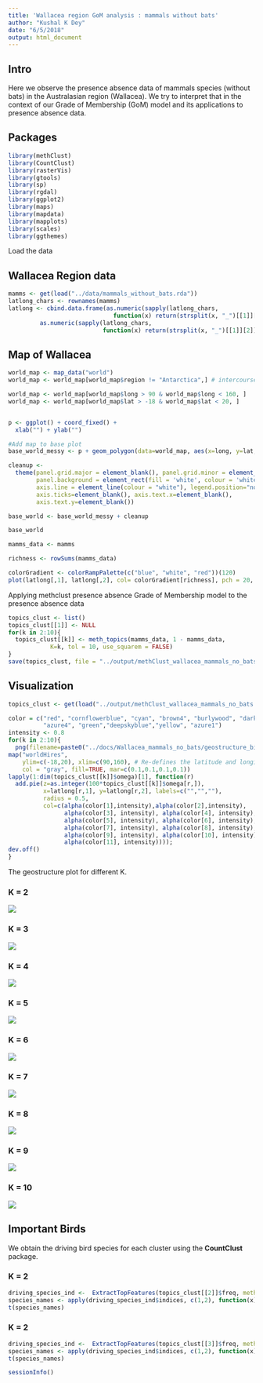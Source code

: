 ```yaml
---
title: 'Wallacea region GoM analysis : mammals without bats'
author: "Kushal K Dey"
date: "6/5/2018"
output: html_document
---
```


## Intro

Here we observe the presence absence data of mammals species (without bats) in the Australasian region (Wallacea).  We try to interpret that in the context of our Grade of Membership (GoM) model and its applications to presence absence data.

## Packages

```r
library(methClust)
library(CountClust)
library(rasterVis)
library(gtools)
library(sp)
library(rgdal)
library(ggplot2)
library(maps)
library(mapdata)
library(mapplots)
library(scales)
library(ggthemes)
```

Load the data

## Wallacea Region data

```r
mamms <- get(load("../data/mammals_without_bats.rda"))
latlong_chars <- rownames(mamms)
latlong <- cbind.data.frame(as.numeric(sapply(latlong_chars, 
                              function(x) return(strsplit(x, "_")[[1]][1]))),
         as.numeric(sapply(latlong_chars, 
                           function(x) return(strsplit(x, "_")[[1]][2]))))
```

## Map of Wallacea 

```r
world_map <- map_data("world")
world_map <- world_map[world_map$region != "Antarctica",] # intercourse antarctica

world_map <- world_map[world_map$long > 90 & world_map$long < 160, ]
world_map <- world_map[world_map$lat > -18 & world_map$lat < 20, ]


p <- ggplot() + coord_fixed() +
  xlab("") + ylab("")

#Add map to base plot
base_world_messy <- p + geom_polygon(data=world_map, aes(x=long, y=lat, group=group), colour="light green", fill="light green")

cleanup <- 
  theme(panel.grid.major = element_blank(), panel.grid.minor = element_blank(), 
        panel.background = element_rect(fill = 'white', colour = 'white'), 
        axis.line = element_line(colour = "white"), legend.position="none",
        axis.ticks=element_blank(), axis.text.x=element_blank(),
        axis.text.y=element_blank())

base_world <- base_world_messy + cleanup

base_world

```

```r
mamms_data <- mamms
```

```r
richness <- rowSums(mamms_data)
```

```r
colorGradient <- colorRampPalette(c("blue", "white", "red"))(120)
plot(latlong[,1], latlong[,2], col= colorGradient[richness], pch = 20, cex = 1)
```

Applying methclust presence absence Grade of Membership model to the presence absence data

```r
topics_clust <- list()
topics_clust[[1]] <- NULL
for(k in 2:10){
  topics_clust[[k]] <- meth_topics(mamms_data, 1 - mamms_data, 
            K=k, tol = 10, use_squarem = FALSE)
}
save(topics_clust, file = "../output/methClust_wallacea_mammals_no_bats.rda")

```

## Visualization

```r
topics_clust <- get(load("../output/methClust_wallacea_mammals_no_bats.rda"))
```

```r
color = c("red", "cornflowerblue", "cyan", "brown4", "burlywood", "darkgoldenrod1",
          "azure4", "green","deepskyblue","yellow", "azure1")
intensity <- 0.8
for(k in 2:10){
  png(filename=paste0("../docs/Wallacea_mammals_no_bats/geostructure_birds_", k, ".png"),width = 1000, height = 800)
map("worldHires",
    ylim=c(-18,20), xlim=c(90,160), # Re-defines the latitude and longitude range
    col = "gray", fill=TRUE, mar=c(0.1,0.1,0.1,0.1))
lapply(1:dim(topics_clust[[k]]$omega)[1], function(r)
  add.pie(z=as.integer(100*topics_clust[[k]]$omega[r,]),
          x=latlong[r,1], y=latlong[r,2], labels=c("","",""),
          radius = 0.5,
          col=c(alpha(color[1],intensity),alpha(color[2],intensity),
                alpha(color[3], intensity), alpha(color[4], intensity),
                alpha(color[5], intensity), alpha(color[6], intensity),
                alpha(color[7], intensity), alpha(color[8], intensity),
                alpha(color[9], intensity), alpha(color[10], intensity),
                alpha(color[11], intensity))));
dev.off()
}

```


The geostructure plot for different K.

### K = 2

![](Wallacea_mammals_no_bats/geostructure_birds_2.png)

### K = 3

![](Wallacea_mammals_no_bats/geostructure_birds_3.png)

### K = 4

![](Wallacea_mammals_no_bats/geostructure_birds_4.png)

### K = 5

![](Wallacea_mammals_no_bats/geostructure_birds_5.png)

### K = 6

![](Wallacea_mammals_no_bats/geostructure_birds_6.png)

### K = 7

![](Wallacea_mammals_no_bats/geostructure_birds_7.png)

### K = 8

![](Wallacea_mammals_no_bats/geostructure_birds_8.png)

### K = 9

![](Wallacea_mammals_no_bats/geostructure_birds_9.png)

### K = 10

![](Wallacea_mammals_no_bats/geostructure_birds_10.png)


## Important Birds

We obtain the driving bird species for each cluster using the **CountClust** package.

### K = 2

```r
driving_species_ind <-  ExtractTopFeatures(topics_clust[[2]]$freq, method = "poisson", options = "min", top_features = 50)
species_names <- apply(driving_species_ind$indices, c(1,2), function(x) return (rownames(topics_clust[[2]]$freq)[x]))
t(species_names)
```

### K = 2

```r
driving_species_ind <-  ExtractTopFeatures(topics_clust[[3]]$freq, method = "poisson", options = "min", top_features = 50)
species_names <- apply(driving_species_ind$indices, c(1,2), function(x) return (rownames(topics_clust[[2]]$freq)[x]))
t(species_names)
```

```r
sessionInfo()
```


